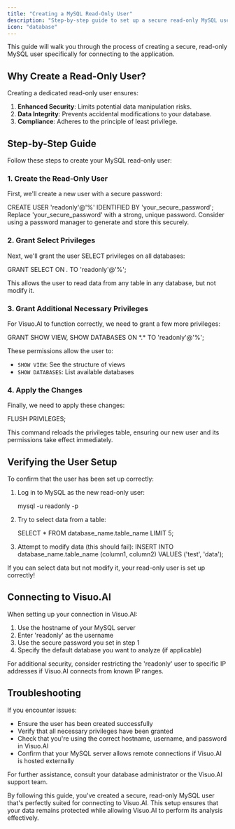 ```yaml
---
title: "Creating a MySQL Read-Only User"
description: "Step-by-step guide to set up a secure read-only MySQL user"
icon: "database"
---
```


<Note>
    This guide will walk you through the process of creating a secure, read-only
    MySQL user specifically for connecting to the application.
</Note>

## Why Create a Read-Only User?

Creating a dedicated read-only user ensures:

1. **Enhanced Security**: Limits potential data manipulation risks.
2. **Data Integrity**: Prevents accidental modifications to your database.
3. **Compliance**: Adheres to the principle of least privilege.

## Step-by-Step Guide

Follow these steps to create your MySQL read-only user:

### 1. Create the Read-Only User

First, we'll create a new user with a secure password:

<CodeBlock language="sql">
    CREATE USER 'readonly'@'%' IDENTIFIED BY 'your_secure_password';
</CodeBlock>

<Warning>
    Replace 'your_secure_password' with a strong, unique password. Consider
    using a password manager to generate and store this securely.
</Warning>

### 2. Grant Select Privileges

Next, we'll grant the user SELECT privileges on all databases:

<CodeBlock language="sql">GRANT SELECT ON *.* TO 'readonly'@'%';</CodeBlock>

This allows the user to read data from any table in any database, but not modify it.

### 3. Grant Additional Necessary Privileges

For Visuo.AI to function correctly, we need to grant a few more privileges:

<CodeBlock language="sql">
    GRANT SHOW VIEW, SHOW DATABASES ON *.* TO 'readonly'@'%';
</CodeBlock>

These permissions allow the user to:

-   `SHOW VIEW`: See the structure of views
-   `SHOW DATABASES`: List available databases

### 4. Apply the Changes

Finally, we need to apply these changes:

<CodeBlock language="sql">FLUSH PRIVILEGES;</CodeBlock>

This command reloads the privileges table, ensuring our new user and its permissions take effect immediately.

## Verifying the User Setup

To confirm that the user has been set up correctly:

1. Log in to MySQL as the new read-only user:

    <CodeBlock language="bash">mysql -u readonly -p</CodeBlock>

2. Try to select data from a table:

    <CodeBlock language="sql">
        SELECT * FROM database_name.table_name LIMIT 5;
    </CodeBlock>

3. Attempt to modify data (this should fail):
    <CodeBlock language="sql">
        INSERT INTO database_name.table_name (column1, column2) VALUES ('test',
        'data');
    </CodeBlock>

<Tip>
    If you can select data but not modify it, your read-only user is set up
    correctly!
</Tip>

## Connecting to Visuo.AI

When setting up your connection in Visuo.AI:

1. Use the hostname of your MySQL server
2. Enter 'readonly' as the username
3. Use the secure password you set in step 1
4. Specify the default database you want to analyze (if applicable)

<Info>
    For additional security, consider restricting the 'readonly' user to
    specific IP addresses if Visuo.AI connects from known IP ranges.
</Info>

## Troubleshooting

If you encounter issues:

-   Ensure the user has been created successfully
-   Verify that all necessary privileges have been granted
-   Check that you're using the correct hostname, username, and password in Visuo.AI
-   Confirm that your MySQL server allows remote connections if Visuo.AI is hosted externally

For further assistance, consult your database administrator or the Visuo.AI support team.

By following this guide, you've created a secure, read-only MySQL user that's perfectly suited for connecting to Visuo.AI. This setup ensures that your data remains protected while allowing Visuo.AI to perform its analysis effectively.
